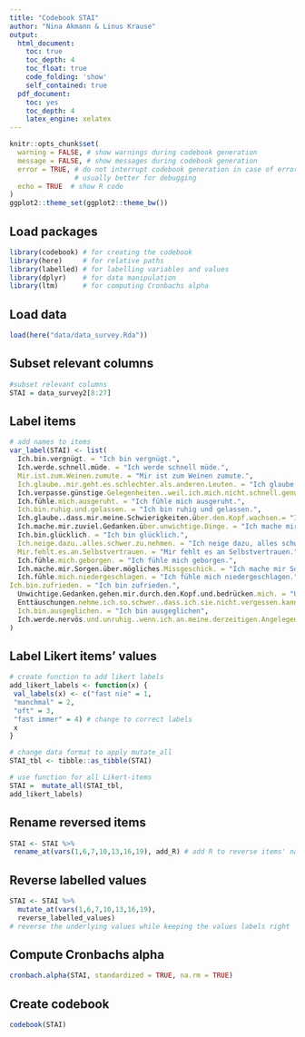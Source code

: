 ```yaml
---
title: "Codebook STAI"
author: "Nina Akmann & Linus Krause"
output:
  html_document:
    toc: true
    toc_depth: 4
    toc_float: true
    code_folding: 'show'
    self_contained: true
  pdf_document:
    toc: yes
    toc_depth: 4
    latex_engine: xelatex
---
```


```r
knitr::opts_chunk$set(
  warning = FALSE, # show warnings during codebook generation
  message = FALSE, # show messages during codebook generation
  error = TRUE, # do not interrupt codebook generation in case of errors,
                # usually better for debugging
  echo = TRUE  # show R code
)
ggplot2::theme_set(ggplot2::theme_bw())

```

## Load packages
```r
library(codebook) # for creating the codebook
library(here)     # for relative paths 
library(labelled) # for labelling variables and values 
library(dplyr)    # for data manipulation
library(ltm)      # for computing Cronbachs alpha 
```

## Load data
```r
load(here("data/data_survey.Rda"))
```

## Subset relevant columns
```r
#subset relevant columns
STAI = data_survey2[8:27] 
```

## Label items
```r
# add names to items 
var_label(STAI) <- list(
  Ich.bin.vergnügt. = "Ich bin vergnügt.", 
  Ich.werde.schnell.müde. = "Ich werde schnell müde.",
  Mir.ist.zum.Weinen.zumute. = "Mir ist zum Weinen zumute.",
  Ich.glaube..mir.geht.es.schlechter.als.anderen.Leuten. = "Ich glaube, mir geht es schlechter als anderen Leuten.",
  Ich.verpasse.günstige.Gelegenheiten..weil.ich.mich.nicht.schnell.genug.entscheiden.kann. = "Ich verpasse günstige Gelegenheiten, weil ich mich nicht schnell genug entscheiden kann.",
  Ich.fühle.mich.ausgeruht. = "Ich fühle mich ausgeruht.", 
  Ich.bin.ruhig.und.gelassen. = "Ich bin ruhig und gelassen.",
  Ich.glaube..dass.mir.meine.Schwierigkeiten.über.den.Kopf.wachsen.= "Ich glaube, dass mir meine Schwierigkeiten über den Kopf wachsen.", 
  Ich.mache.mir.zuviel.Gedanken.über.unwichtige.Dinge. = "Ich mache mir zuviel Gedanken über unwichtige Dinge.", 
  Ich.bin.glücklich. = "Ich bin glücklich.",
  Ich.neige.dazu..alles.schwer.zu.nehmen. = "Ich neige dazu, alles schwer zu nehmen.", 
  Mir.fehlt.es.an.Selbstvertrauen. = "Mir fehlt es an Selbstvertrauen.",
  Ich.fühle.mich.geborgen. = "Ich fühle mich geborgen.", 
  Ich.mache.mir.Sorgen.über.mögliches.Missgeschick. = "Ich mache mir Sorgen über mögliches Missgeschick.", 
  Ich.fühle.mich.niedergeschlagen. = "Ich fühle mich niedergeschlagen.",
Ich.bin.zufrieden. = "Ich bin zufrieden.", 
  Unwichtige.Gedanken.gehen.mir.durch.den.Kopf.und.bedrücken.mich. = "Unwichtige Gedanken gehen mir durch den Kopf und bedrücken mich.", 
  Enttäuschungen.nehme.ich.so.schwer..dass.ich.sie.nicht.vergessen.kann. = "Enttäuschungen nehme ich so schwer, dass ich sie nicht vergessen kann.", 
  Ich.bin.ausgeglichen. = "Ich bin ausgeglichen", 
  Ich.werde.nervös.und.unruhig..wenn.ich.an.meine.derzeitigen.Angelegenheiten.denke. = "Ich werde nervös und unruhig, wenn ich an meine derzeitigen Angelegenheiten denke."
)
```

## Label Likert items' values 
```r
# create function to add likert labels 
add_likert_labels <- function(x) {
 val_labels(x) <- c("fast nie" = 1,
 "manchmal" = 2,
 "oft" = 3,
 "fast immer" = 4) # change to correct labels 
 x
}

# change data format to apply mutate_all
STAI_tbl <- tibble::as_tibble(STAI)

# use function for all Likert-items
STAI =  mutate_all(STAI_tbl, 
add_likert_labels)
```

## Rename reversed items 
```r
STAI <- STAI %>%
 rename_at(vars(1,6,7,10,13,16,19), add_R) # add R to reverse items' names 
```

## Reverse labelled values
```r
STAI <- STAI %>% 
  mutate_at(vars(1,6,7,10,13,16,19), 
  reverse_labelled_values) 
# reverse the underlying values while keeping the values labels right
```

## Compute Cronbachs alpha 
```r
cronbach.alpha(STAI, standardized = TRUE, na.rm = TRUE)
```

## Create codebook
```r
codebook(STAI)
```



